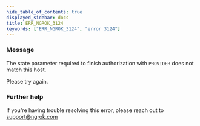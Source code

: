 ```yaml
---
hide_table_of_contents: true
displayed_sidebar: docs
title: ERR_NGROK_3124
keywords: ["ERR_NGROK_3124", "error 3124"]
---
```


### Message

The state parameter required to finish authorization with `PROVIDER` does not match this host.

Please try again.

### Further help

If you're having trouble resolving this error, please reach out to [support@ngrok.com](mailto:support@ngrok.com?subject=Help%20with%20ERR_NGROK_3124)
